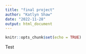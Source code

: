```yaml
---
title: "final project"
author: "Katlyn Shaw"
date: "2022-11-28"
output: html_document
---
```


```r
knitr::opts_chunk$set(echo = TRUE)
```

Test
